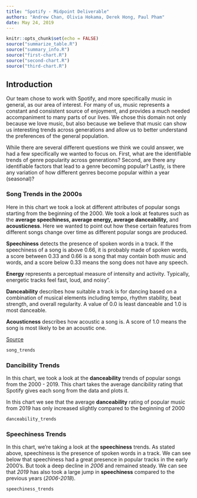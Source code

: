 ```yaml
---
title: "Spotify - Midpoint Deliverable"
authors: "Andrew Chan, Olivia Hokama, Derek Hong, Paul Pham"
date: May 24, 2019
---
```


```r
knitr::opts_chunk$set(echo = FALSE)
source("summarize_table.R")
source("summary_info.R")
source("first-chart.R")
source("second-chart.R")
source("third-chart.R")
```
## Introduction 
Our team chose to work with Spotify, and more specifically music in general, as our area of interest. For many of us, music represents a constant and consistent source of enjoyment, and provides a much needed accompaniment to many parts of our lives. We chose this domain not only because we love music, but also because we believe that music can show us interesting trends across generations and allow us to better understand the preferences of the general population.

While there are several different questions we think we could answer, we had a few specifically we wanted to focus on. First, what are the identifiable trends of genre popularity across generations? Second, are there any identifiable factors that lead to a genre becoming popular? Lastly, is there any variation of how different genres become popular within a year (seasonal)?

### Song Trends in the 2000s
Here in this chart we took a look at different attributes of popular songs starting from the beginning of the 2000. We took a look at features such as the **average speechiness, average energy, average danceability,** and **acousticness**. Here we wanted to point out how these certain features from different songs change over time as different popular songs are produced.

<p>**Speechiness** detects the presence of spoken words in a track. If the speechiness of a song is above 0.66, it is probably made of spoken words, a score between 0.33 and 0.66 is a song that may contain both music and words, and a score below 0.33 means the song does not have any speech. </p>
<p>**Energy** represents a perceptual measure of intensity and activity. Typically, energetic tracks feel fast, loud, and noisy”. </p>
<p>**Danceability** describes how suitable a track is for dancing based on a combination of musical elements including tempo, rhythm stability, beat strength, and overall regularity. A value of 0.0 is least danceable and 1.0 is most danceable.</p>
<p>**Acousticness** describes how acoustic a song is. A score of 1.0 means the song is most likely to be an acoustic one.</p>
<p>[Source](https://towardsdatascience.com/is-my-spotify-music-boring-an-analysis-involving-music-data-and-machine-learning-47550ae931de) </p>

```r
song_trends
```

### Dancibility Trends
In this chart, we took a look at the **danceability** trends of popular songs from the 2000 - 2019. This chart takes the average dancibility rating that Spotify gives each song from the data and plots it. 
<p> In this chart we see that the average **danceability** rating of popular music from 2019 has only increased slightly compared to the beginning of 2000  </p>
```r
danceability_trends
```

### Speechiness Trends
In this chart, we're taking a look at the **speechiness** trends. As stated above, speechiness is the presence of spoken words in a track. We can see below that speechiness had a great presence in popular tracks in the early 2000's. But took a deep decline in *2006* and remained steady. We can see that *2019* has also took a large jump in **speechiness** compared to the previous years (*2006-2018*).
```r
speechiness_trends
```